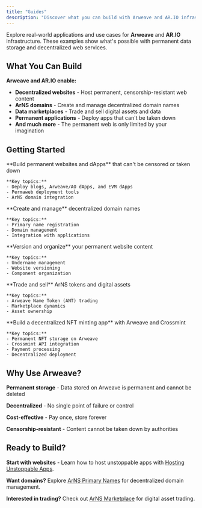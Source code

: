 ```yaml
---
title: "Guides"
description: "Discover what you can build with Arweave and AR.IO infrastructure"
---
```


Explore real-world applications and use cases for **Arweave** and **AR.IO** infrastructure. These examples show what's possible with permanent data storage and decentralized web services.

## What You Can Build

**Arweave and AR.IO enable:**

- **Decentralized websites** - Host permanent, censorship-resistant web content
- **ArNS domains** - Create and manage decentralized domain names
- **Data marketplaces** - Trade and sell digital assets and data
- **Permanent applications** - Deploy apps that can't be taken down
- **And much more** - The permanent web is only limited by your imagination

## Getting Started

<Cards>
  <Card href="/build/guides/hosting-unstoppable-apps" title="Hosting Unstoppable Apps">
    **Build permanent websites and dApps** that can't be censored or taken down

    **Key topics:**
    - Deploy blogs, Arweave/AO dApps, and EVM dApps
    - Permaweb deployment tools
    - ArNS domain integration

  </Card>

  <Card href="/build/guides/arns-primary-names" title="ArNS Primary Names">
    **Create and manage** decentralized domain names

    **Key topics:**
    - Primary name registration
    - Domain management
    - Integration with applications

  </Card>

  <Card href="/build/guides/hosting-unstoppable-apps/using-undernames-for-versioning" title="ArNS Undernames for Versioning">
    **Version and organize** your permanent website content

    **Key topics:**
    - Undername management
    - Website versioning
    - Component organization

  </Card>

  <Card href="/build/guides/arns-marketplace" title="ArNS Marketplace">
    **Trade and sell** ArNS tokens and digital assets

    **Key topics:**
    - Arweave Name Token (ANT) trading
    - Marketplace dynamics
    - Asset ownership

  </Card>

  <Card href="/build/guides/crossmint-nft-minting-app" title="Crossmint NFT Minting App">
    **Build a decentralized NFT minting app** with Arweave and Crossmint

    **Key topics:**
    - Permanent NFT storage on Arweave
    - Crossmint API integration
    - Payment processing
    - Decentralized deployment

  </Card>
</Cards>

## Why Use Arweave?

**Permanent storage** - Data stored on Arweave is permanent and cannot be deleted

**Decentralized** - No single point of failure or control

**Cost-effective** - Pay once, store forever

**Censorship-resistant** - Content cannot be taken down by authorities

## Ready to Build?

**Start with websites** - Learn how to host unstoppable apps with [Hosting Unstoppable Apps](/build/guides/hosting-unstoppable-apps).

**Want domains?** Explore [ArNS Primary Names](/build/guides/arns-primary-names) for decentralized domain management.

**Interested in trading?** Check out [ArNS Marketplace](/build/guides/arns-marketplace) for digital asset trading.
